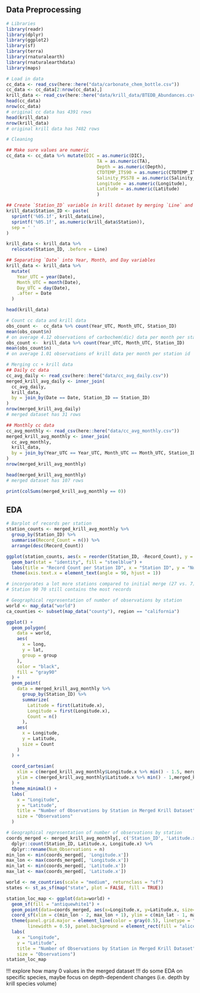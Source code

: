 
## Data Preprocessing

```r
# Libraries
library(readr)
library(dplyr)
library(ggplot2)
library(sf)
library(terra)
library(rnaturalearth)
library(rnaturalearthdata)
library(maps)
```

```r
# Load in data
cc_data <- read_csv(here::here("data/carbonate_chem_bottle.csv"))
cc_data <- cc_data[2:nrow(cc_data),]
krill_data <- read_csv(here::here("data/krill_data/BTEDB_Abundances.csv"))
head(cc_data)
nrow(cc_data)
# original cc data has 4391 rows
head(krill_data)
nrow(krill_data)
# original krill data has 7482 rows
```

```r
# Cleaning

## Make sure values are numeric
cc_data <- cc_data %>% mutate(DIC = as.numeric(DIC),
                                  TA = as.numeric(TA),
                                  Depth = as.numeric(Depth),
                                  CTDTEMP_ITS90 = as.numeric(CTDTEMP_ITS90),
                                  Salinity_PSS78 = as.numeric(Salinity_PSS78),
                                  Longitude = as.numeric(Longitude),
                                  Latitude = as.numeric(Latitude)
                                  )

## Create `Station_ID` variable in krill dataset by merging `Line` and `Station`
krill_data$Station_ID <- paste(
  sprintf('%05.1f', krill_data$Line),
  sprintf('%05.1f', as.numeric(krill_data$Station)),
  sep = ' '
)

krill_data <- krill_data %>%
  relocate(Station_ID, .before = Line)

## Separating `Date` into Year, Month, and Day variables
krill_data <- krill_data %>%
  mutate(
    Year_UTC = year(Date),
    Month_UTC = month(Date),
    Day_UTC = day(Date),
    .after = Date
  )

head(krill_data)
```

```r
# Count cc data and krill data 
obs_count <-  cc_data %>% count(Year_UTC, Month_UTC, Station_ID) 
mean(obs_count$n)
# on average 4.12 observations of carbochem(dic) data per month per station id
obs_count <-  krill_data %>% count(Year_UTC, Month_UTC, Station_ID) 
mean(obs_count$n)
# on average 1.01 observations of krill data per month per station id 
```

```r
# Merging cc + krill data
## Daily cc data
cc_avg_daily <- read_csv(here::here("data/cc_avg_daily.csv"))
merged_krill_avg_daily <- inner_join(
  cc_avg_daily, 
  krill_data,
  by = join_by(Date == Date, Station_ID == Station_ID)
)
nrow(merged_krill_avg_daily)
# merged dataset has 31 rows

## Monthly cc data
cc_avg_monthly <- read_csv(here::here("data/cc_avg_monthly.csv"))
merged_krill_avg_monthly <- inner_join(
  cc_avg_monthly, 
  krill_data,
  by = join_by(Year_UTC == Year_UTC, Month_UTC == Month_UTC, Station_ID == Station_ID)
)
nrow(merged_krill_avg_monthly)

head(merged_krill_avg_monthly)
# merged dataset has 107 rows

print(colSums(merged_krill_avg_monthly == 0))

```

## EDA

```r
# Barplot of records per station
station_counts <- merged_krill_avg_monthly %>%
  group_by(Station_ID) %>%
  summarise(Record_Count = n()) %>%
  arrange(desc(Record_Count))

ggplot(station_counts, aes(x = reorder(Station_ID, -Record_Count), y = Record_Count)) +
  geom_bar(stat = "identity", fill = "steelblue") +
  labs(title = "Record Count per Station ID", x = "Station ID", y = "Number of Records") +
  theme(axis.text.x = element_text(angle = 90, hjust = 1))

# incorporates a lot more stations compared to initial merge (27 vs. 7)
# Station 90 70 still contains the most records
```

```r
# Geographical representation of number of observations by station
world <- map_data("world")
ca_counties <- subset(map_data("county"), region == "california")

ggplot() +
  geom_polygon(
    data = world,
    aes(
      x = long,
      y = lat,
      group = group
    ),
    color = "black",
    fill = "gray90"
  ) +
  geom_point(
    data = merged_krill_avg_monthly %>%
      group_by(Station_ID) %>%
      summarize(
        Latitude = first(Latitude.x),
        Longitude = first(Longitude.x),
        Count = n()
      ),
    aes(
      x = Longitude,
      y = Latitude,
      size = Count
    )
  ) +
  
  coord_cartesian(
    xlim = c(merged_krill_avg_monthly$Longitude.x %>% min() - 1.5, merged_krill_avg_monthly$Longitude.x %>% max() + 3.5),
    ylim = c(merged_krill_avg_monthly$Latitude.x %>% min() - 1,merged_krill_avg_monthly$Latitude.x %>% max() + 1)
  ) +
  theme_minimal() +
  labs(
    x = "Longitude",
    y = "Latitude",
    title = "Number of Observations by Station in Merged Krill Dataset",
    size = "Observations"
  )
```

```r
# Geographical representation of number of observations by station
coords_merged <- merged_krill_avg_monthly[, c('Station_ID', 'Latitude.x', 'Longitude.x')] %>%
  dplyr::count(Station_ID, Latitude.x, Longitude.x) %>%
  dplyr::rename(Num_Observations = n)
min_lon <- min(coords_merged[, 'Longitude.x'])
max_lon <- max(coords_merged[, 'Longitude.x'])
min_lat <- min(coords_merged[, 'Latitude.x'])
max_lat <- max(coords_merged[, 'Latitude.x'])

world <- ne_countries(scale = "medium", returnclass = "sf")
states <- st_as_sf(map("state", plot = FALSE, fill = TRUE))

station_loc_map <- ggplot(data=world) + 
  geom_sf(fill = "antiquewhite1") + 
  geom_point(data=coords_merged, aes(x=Longitude.x, y=Latitude.x, size=Num_Observations)) + 
  coord_sf(xlim = c(min_lon - 2, max_lon + 1), ylim = c(min_lat - 1, max_lat + 2), expand=FALSE) + 
  theme(panel.grid.major = element_line(color = gray(0.5), linetype = "dashed", 
        linewidth = 0.5), panel.background = element_rect(fill = "aliceblue")) + 
  labs(
    x = "Longitude",
    y = "Latitude",
    title = "Number of Observations by Station in Merged Krill Dataset",
    size = "Observations")
station_loc_map
```


!!! explore how many 0 values in the merged dataset
!!! do some EDA on specific species, maybe focus on depth-dependent changes (i.e. depth by krill species volume)

